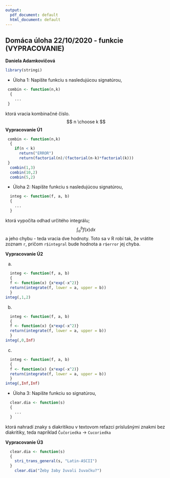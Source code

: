 ```yaml
---
output:
  pdf_document: default
  html_document: default
---
```

## Domáca úloha 22/10/2020 - funkcie (VYPRACOVANIE)
__Daniela Adamkovičová__
```r
library(stringi)
```


- Úloha 1: Napíšte funkciu s nasledujúcou signatúrou,
```r
 combin <- function(n,k)
  {
    ...
 }
```
  ktorá vracia kombinačné číslo.
  $$
  n \choose k
  $$
 __Vypracovanie Ú1__

```r
 combin <- function(n,k)
  {
    if(n < k)
      return("ERROR")
      return(factorial(n)/(factorial(n-k)*factorial(k)))
 }
  combin(1,3)
  combin(10,2)
  combin(5,2)
```


- Úloha 2: Napíšte funkciu s nasledujúcou signatúrou,
```r
  integ <- function(f, a, b)
  {
    ...  
  }
```
ktorá vypočíta odhad určitého integrálu;
  $$
  \int_a^b f(x)dx
  $$
a jeho chybu - teda vracia dve hodnoty. Toto sa v R robí tak, že vrátite zoznam `r`, pričom `r$integral` bude hodnota a `r$error` jej chyba.  
  
 __Vypracovanie Ú2__

a)
```r
  integ <- function(f, a, b)
  {
  f <- function(x) {x*exp(-x^2)}
  return(integrate(f, lower = a, upper = b))  
  }
integ(,1,2)
```

b) 
```r
  integ <- function(f, a, b)
  {
  f <- function(x) {x*exp(-x^2)}
  return(integrate(f, lower = a, upper = b))  
  }
integ(,0,Inf)
```
c)

```r
  integ <- function(f, a, b)
  {
  f <- function(x) {x*exp(-x^2)}
  return(integrate(f, lower = a, upper = b))  
  }
integ(,Inf,Inf)
```


- Úloha 3: Napíšte funkciu so signatúrou, 
  
```r
  clear.dia <- function(s)
  {
    ...
  }
```
 
  ktorá nahradí znaky s diakritikou v textovom reťazci príslušnými znakmi bez diakritiky, teda napríklad
  `Čučoriedka` -> `Cucoriedka`

 __Vypracovanie Ú3__

```r
  clear.dia <- function(s)
  {
    stri_trans_general(s, "Latin-ASCII") 
  }
    clear.dia("Žeby žaby žuvali žuvačku?")
```